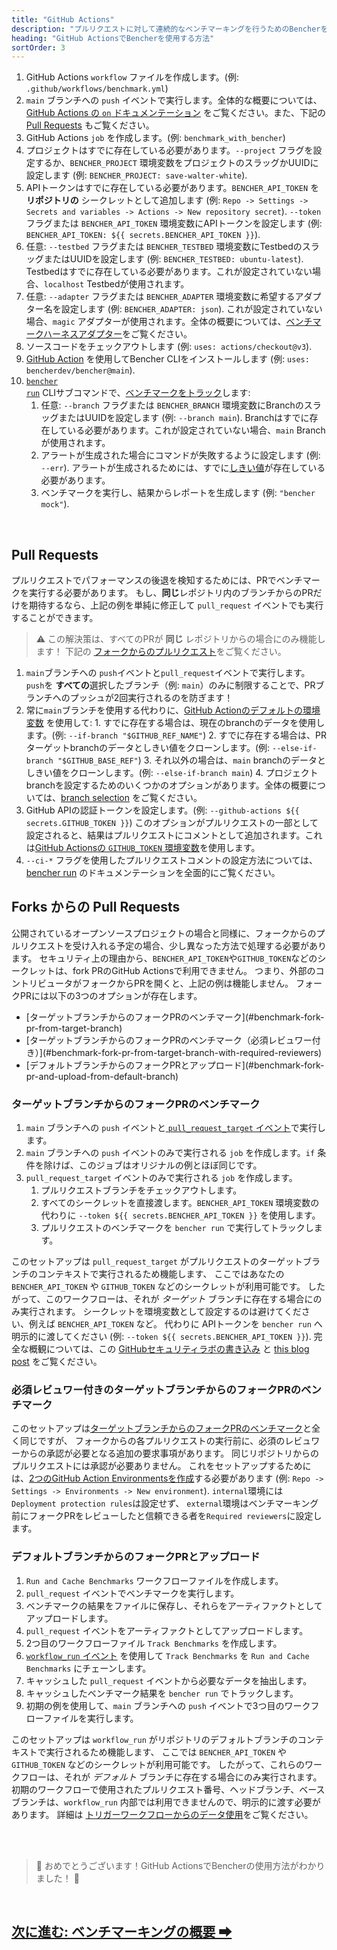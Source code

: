 ```yaml
---
title: "GitHub Actions"
description: "プルリクエストに対して連続的なベンチマーキングを行うためのBencherをGitHub Actionsで使用する"
heading: "GitHub ActionsでBencherを使用する方法"
sortOrder: 3
---
```



<GitHubActions1 />

1. GitHub Actions `workflow` ファイルを作成します。(例: `.github/workflows/benchmark.yml`)
2. `main` ブランチへの `push` イベントで実行します。全体的な概要については、[GitHub Actions の `on` ドキュメンテーション](https://docs.github.com/ja/actions/using-workflows/workflow-syntax-for-github-actions#on) をご覧ください。また、下記の [Pull Requests](#pull-requests) もご覧ください。
3. GitHub Actions `job` を作成します。(例: `benchmark_with_bencher`)
4. プロジェクトはすでに存在している必要があります。`--project` フラグを設定するか、`BENCHER_PROJECT` 環境変数をプロジェクトのスラッグかUUIDに設定します (例: `BENCHER_PROJECT: save-walter-white`).
5. APIトークンはすでに存在している必要があります。`BENCHER_API_TOKEN` を **リポジトリの** シークレットとして追加します (例: `Repo -> Settings -> Secrets and variables -> Actions -> New repository secret`). `--token` フラグまたは `BENCHER_API_TOKEN` 環境変数にAPIトークンを設定します (例: `BENCHER_API_TOKEN: ${{ secrets.BENCHER_API_TOKEN }}`).
6. 任意: `--testbed` フラグまたは `BENCHER_TESTBED` 環境変数にTestbedのスラッグまたはUUIDを設定します (例: `BENCHER_TESTBED: ubuntu-latest`). Testbedはすでに存在している必要があります。これが設定されていない場合、`localhost` Testbedが使用されます。
7. 任意: `--adapter` フラグまたは `BENCHER_ADAPTER` 環境変数に希望するアダプター名を設定します (例: `BENCHER_ADAPTER: json`). これが設定されていない場合、`magic` アダプターが使用されます。全体の概要については、[ベンチマークハーネスアダプター](/docs/ja/explanation/adapters)をご覧ください。
8. ソースコードをチェックアウトします (例: `uses: actions/checkout@v3`).
9. [GitHub Action](https://github.com/marketplace/actions/bencher-cli) を使用してBencher CLIをインストールします (例: `uses: bencherdev/bencher@main`).
10. <code><a href="/docs/ja/explanation/bencher-run">bencher run</a></code> CLIサブコマンドで、[ベンチマークをトラック](/docs/ja/how-to/track-benchmarks)します:
    1. 任意: `--branch` フラグまたは `BENCHER_BRANCH` 環境変数にBranchのスラッグまたはUUIDを設定します (例: `--branch main`). Branchはすでに存在している必要があります。これが設定されていない場合、`main` Branchが使用されます。
    2. アラートが生成された場合にコマンドが失敗するように設定します (例: `--err`). アラートが生成されるためには、すでに[しきい値](/docs/ja/explanation/thresholds)が存在している必要があります。
    3. ベンチマークを実行し、結果からレポートを生成します (例: `"bencher mock"`).

<br/>

## Pull Requests

プルリクエストでパフォーマンスの後退を検知するためには、PRでベンチマークを実行する必要があります。
もし、**同じ**レポジトリ内のブランチからのPRだけを期待するなら、上記の例を単純に修正して `pull_request` イベントでも実行することができます。

> ⚠️ この解決策は、すべてのPRが **同じ** レポジトリからの場合にのみ機能します！
> 下記の [フォークからのプルリクエスト](#pull-requests-from-forks)をご覧ください。

<GitHubActions2 />

1. `main`ブランチへの `push`イベントと`pull_request`イベントで実行します。`push`を **すべての**選択したブランチ（例: `main`）のみに制限することで、PRブランチへのプッシュが2回実行されるのを防ぎます！
2. 常に`main`ブランチを使用する代わりに、[GitHub Actionのデフォルトの環境変数](https://docs.github.com/ja/actions/learn-github-actions/variables#default-environment-variables) を使用して:
        1. すでに存在する場合は、現在のbranchのデータを使用します。(例: `--if-branch "$GITHUB_REF_NAME"`)
        2. すでに存在する場合は、PRターゲットbranchのデータとしきい値をクローンします。(例: `--else-if-branch "$GITHUB_BASE_REF"`)
        3. それ以外の場合は、`main` branchのデータとしきい値をクローンします。(例: `--else-if-branch main`)
        4. プロジェクトbranchを設定するためのいくつかのオプションがあります。全体の概要については、[branch selection](/docs/ja/how-to/branch-selection) をご覧ください。
3. GitHub APIの認証トークンを設定します。(例: `--github-actions ${{ secrets.GITHUB_TOKEN }}`) このオプションがプルリクエストの一部として設定されると、結果はプルリクエストにコメントとして追加されます。これは[GitHub Actionsの `GITHUB_TOKEN` 環境変数](https://docs.github.com/ja/actions/security-guides/automatic-token-authentication)を使用します。
4. `--ci-*` フラグを使用したプルリクエストコメントの設定方法については、[bencher run](/docs/ja/explanation/bencher-run) のドキュメンテーションを全面的にご覧ください。

## Forks からの Pull Requests

公開されているオープンソースプロジェクトの場合と同様に、フォークからのプルリクエストを受け入れる予定の場合、少し異なった方法で処理する必要があります。
セキュリティ上の理由から、`BENCHER_API_TOKEN`や`GITHUB_TOKEN`などのシークレットは、fork PRのGitHub Actionsで利用できません。
つまり、外部のコントリビュータがフォークからPRを開くと、上記の例は機能しません。
フォークPRには以下の3つのオプションが存在します。

<ul>
  <li>[ターゲットブランチからのフォークPRのベンチマーク](#benchmark-fork-pr-from-target-branch)</li>
  <li>[ターゲットブランチからのフォークPRのベンチマーク（必須レビュワー付き）](#benchmark-fork-pr-from-target-branch-with-required-reviewers)</li>
  <li>[デフォルトブランチからのフォークPRとアップロード](#benchmark-fork-pr-and-upload-from-default-branch)</li>
</ul>

### ターゲットブランチからのフォークPRのベンチマーク

<GitHubActions4 />

1. `main` ブランチへの `push` イベントと[ `pull_request_target` イベント](https://docs.github.com/ja/actions/using-workflows/events-that-trigger-workflows#pull_request_target)で実行します。
2. `main` ブランチへの `push` イベントのみで実行される `job` を作成します。`if` 条件を除けば、このジョブはオリジナルの例とほぼ同じです。
3. `pull_request_target` イベントのみで実行される `job` を作成します。
   1. プルリクエストブランチをチェックアウトします。
   2. すべてのシークレットを直接渡します。`BENCHER_API_TOKEN` 環境変数の代わりに `--token ${{ secrets.BENCHER_API_TOKEN }}` を使用します。
   3. プルリクエストのベンチマークを `bencher run` で実行してトラックします。

このセットアップは `pull_request_target` がプルリクエストのターゲットブランチのコンテキストで実行されるため機能します、
ここではあなたの `BENCHER_API_TOKEN` や `GITHUB_TOKEN` などのシークレットが利用可能です。
したがって、このワークフローは、それが _ターゲット_ ブランチに存在する場合にのみ実行されます。
シークレットを環境変数として設定するのは避けてください、例えば `BENCHER_API_TOKEN` など。
代わりに APIトークンを `bencher run` へ明示的に渡してください (例: `--token ${{ secrets.BENCHER_API_TOKEN }}`).
完全な概観については、この [GitHubセキュリティラボの書き込み](https://securitylab.github.com/research/github-actions-preventing-pwn-requests/) と
[this blog post](https://nathandavison.com/blog/github-actions-and-the-threat-of-malicious-pull-requests) をご覧ください。

### 必須レビュワー付きのターゲットブランチからのフォークPRのベンチマーク

<GitHubActions5 />

このセットアップは[ターゲットブランチからのフォークPRのベンチマーク](#benchmark-fork-pr-from-target-branch)と全く同じですが、
フォークからの各プルリクエストの実行前に、必須のレビュワーからの承認が必要となる追加の要求事項があります。
同じリポジトリからのプルリクエストには承認が必要ありません。
これをセットアップするためには、[2つのGitHub Action Environmentsを作成](https://docs.github.com/ja/actions/deployment/targeting-different-environments/using-environments-for-deployment#using-an-environment)する必要があります (例: `Repo -> Settings -> Environments -> New environment`).
`internal`環境には`Deployment protection rules`は設定せず、
`external`環境はベンチマーキング前にフォークPRをレビューしたと信頼できる者を`Required reviewers`に設定します。

### デフォルトブランチからのフォークPRとアップロード

<GitHubActions6 />

1. `Run and Cache Benchmarks` ワークフローファイルを作成します。
1. `pull_request` イベントでベンチマークを実行します。
1. ベンチマークの結果をファイルに保存し、それらをアーティファクトとしてアップロードします。
1. `pull_request` イベントをアーティファクトとしてアップロードします。
1. 2つ目のワークフローファイル `Track Benchmarks` を作成します。
1. [ `workflow_run` イベント](https://docs.github.com/ja/actions/using-workflows/events-that-trigger-workflows#workflow_run) を使用して `Track Benchmarks` を `Run and Cache Benchmarks` にチェーンします。
1. キャッシュした `pull_request` イベントから必要なデータを抽出します。
1. キャッシュしたベンチマーク結果を `bencher run` でトラックします。
1. 初期の例を使用して、`main` ブランチへの `push` イベントで3つ目のワークフローファイルを実行します。

このセットアップは `workflow_run` がリポジトリのデフォルトブランチのコンテキストで実行されるため機能します、
ここでは `BENCHER_API_TOKEN` や `GITHUB_TOKEN` などのシークレットが利用可能です。
したがって、これらのワークフローは、それが _デフォルト_ ブランチに存在する場合にのみ実行されます。
初期のワークフローで使用されたプルリクエスト番号、ヘッドブランチ、ベースブランチは、`workflow_run` 内部では利用できませんので、明示的に渡す必要があります。
詳細は [トリガーワークフローからのデータ使用](https://docs.github.com/ja/actions/using-workflows/events-that-trigger-workflows#using-data-from-the-triggering-workflow)をご覧ください。

<br/>
<br/>

> 🐰 おめでとうございます！GitHub ActionsでBencherの使用方法がわかりました！ 🎉

<br/>

<h2><a href="/docs/ja/explanation/benchmarking">次に進む: ベンチマーキングの概要 ➡</a></h2>
